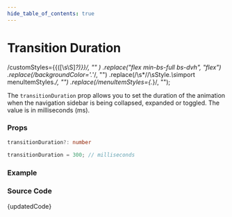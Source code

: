 ```yaml
---
hide_table_of_contents: true
---
```



# Transition Duration

  /customStyles=\{\{([\s\S]*?)\}\}/,
  ""
)
  .replace("flex min-bs-full bs-dvh", "flex")
  .replace(/backgroundColor='.*'/, "")
  .replace(/\s*\/\/\sStyle.*\s*import menuItemStyles.*/, "")
  .replace(/menuItemStyles={.*}/, "");

The `transitionDuration` prop allows you to set the duration of the animation when the navigation sidebar is being collapsed, expanded or toggled. The value is in milliseconds (ms).

### Props

```ts noCopy
transitionDuration?: number
```

```ts noCopy title='Default Props'
transitionDuration = 300; // milliseconds
```

### Example

<BrowserWindow url="/vertical-menu/vertical-nav/transition-duration">
  <Provider>
    <TransitionDuration />
  </Provider>
</BrowserWindow>

### Source Code

<TsToJsCodeSnippet>{updatedCode}</TsToJsCodeSnippet>

